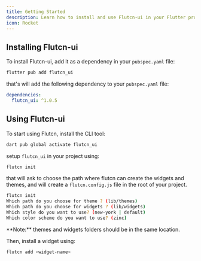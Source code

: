 ```yaml
---
title: Getting Started
description: Learn how to install and use Flutcn-ui in your Flutter projects.
icon: Rocket
---
```

## Installing Flutcn-ui

To install Flutcn-ui, add it as a dependency in your `pubspec.yaml` file:

```bash
flutter pub add flutcn_ui
```
that's will add the following dependency to your `pubspec.yaml` file:

```yaml
dependencies:
  flutcn_ui: ^1.0.5
```

## Using Flutcn-ui

To start using Flutcn, install the CLI tool:

```sh
dart pub global activate flutcn_ui
``` 

setup ```flutcn_ui``` in your project using:
```bash 
flutcn init
```
that will ask to choose the path where flutcn can create the widgets and themes, and will create a ```flutcn.config.js``` file in the root of your project.

```bash 
flutcn init
Which path do you choose for theme ? (lib/themes)
Which path do you choose for widgets ? (lib/widgets)
Which style do you want to use? (new-york | default)
Which color scheme do you want to use? (zinc)
```
<Callout className="bg-blue-50 border-blue-600 dark:border-blue-900 dark:bg-blue-950 mb-6 [&_code]:bg-blue-100 dark:[&_code]:bg-blue-900">
  **Note:** themes and widgets folders should be in the same location.
</Callout>

Then, install a widget using:

```sh
flutcn add <widget-name>
```
